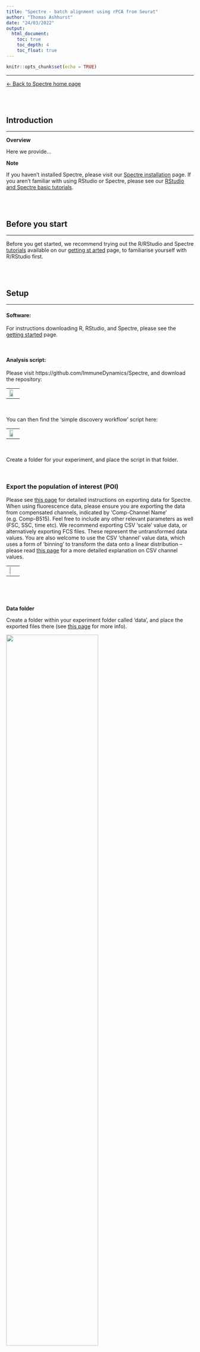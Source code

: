 ```yaml
---
title: "Spectre - batch alignment using rPCA from Seurat"
author: "Thomas Ashhurst"
date: "24/03/2022"
output:
  html_document:
    toc: true
    toc_depth: 4
    toc_float: true
---
```


```r
knitr::opts_chunk$set(echo = TRUE)
```

---

[<- Back to Spectre home page](https://immunedynamics.io/spectre)

<br />
<br />



## Introduction

---

**Overview**

Here we provide...

**Note**

If you haven't installed Spectre, please visit our [Spectre installation](https://immunedynamics.io/spectre/getting-started/) page.
If you aren't familiar with using RStudio or Spectre, please see our [RStudio and Spectre basic tutorials](https://immunedynamics.io/spectre/getting-started/).

<br />
<br />













## Before you start

---

Before you get started, we recommend trying out the R/RStudio and Spectre [tutorials](https://immunedynamics.io/spectre/getting-started/) available on our [getting st arted](https://immunedynamics.io/spectre/getting-started/) page, to familiarise yourself with R/RStudio first.

<br />
<br />








## Setup

---

#### Software: 

For instructions downloading R, RStudio, and Spectre, please see the [getting started](https://immunedynamics.io/spectre/getting-started/) page.

<br />


#### Analysis script:

Please visit https://github.com/ImmuneDynamics/Spectre, and download the repository:

---
![](https://wiki.centenary.org.au/download/attachments/151793632/image2020-8-20_12-52-9.png?version=3&modificationDate=1614164958478&api=v2){width=70%}
---

<br />

You can then find the 'simple discovery workflow' script here: 

---
![](https://wiki.centenary.org.au/download/attachments/151793632/image2020-8-20_12-52-55.png?version=1&modificationDate=1597927975901&api=v2){width=70%}
---

<br />

Create a folder for your experiment, and place the script in that folder.

<br />

### Export the population of interest (POI)

Please see [this page](https://wiki.centenary.org.au/x/1eRfCQ) for detailed instructions on exporting data for Spectre. When using fluorescence data, please ensure you are exporting the data from compensated channels, indicated by 'Comp-Channel Name' (e.g. Comp-B515). Feel free to include any other relevant parameters as well (FSC, SSC, time etc). We recommend exporting CSV 'scale' value data, or alternatively exporting FCS files. These represent the untransformed data values. You are also welcome to use the CSV 'channel' value data, which uses a form of 'binning' to transform the data onto a linear distribution – please read [this page](https://wiki.centenary.org.au/x/w8yACQ) for a more detailed explanation on CSV channel values.

---
![](https://wiki.centenary.org.au/download/thumbnails/151793632/image2020-8-20_13-0-12.png?version=2&modificationDate=1601422667674&api=v2){width=30%}
---

<br />

<br />

**Data folder**

Create a folder within your experiment folder called 'data', and place the exported files there (see [this page](https://wiki.centenary.org.au/x/1eRfCQ) for more info).

![](https://wiki.centenary.org.au/download/attachments/151793632/image2020-3-9_15-58-43.png?version=2&modificationDate=1587121313836&api=v2){width=70%}

<br />

<br />

**Metadata folder**

Create a folder within your experiment folder called 'metadata', and place a 'sample.details.csv' file there (see [this page](https://wiki.centenary.org.au/x/1eRfCQ) for more info).

---
![](https://wiki.centenary.org.au/download/attachments/151793632/image2020-3-9_15-59-4.png?version=2&modificationDate=1587121388840&api=v2){width=70%}
---

<br />

---
![](https://wiki.centenary.org.au/download/attachments/151793632/image2021-4-3_15-52-9.png?version=1&modificationDate=1617425529260&api=v2){width=70%}
---

<br />
<br />






## 1. Load packages and set directories

---
```r
#######################################################################################################
#### 1. Load packages, and set working directory
#######################################################################################################
```

Running `library(Spectre)` will load the Spectre package (also known as a 'library'). We can then use `package.check()` to see if the standard dependency packages are installed, and `package.load()` to load those packages.

```r
    ### Load libraries

        library(Spectre)
        Spectre::package.check()    # Check that all required packages are installed
        Spectre::package.load()     # Load required packages
```

Here we can set our 'primary' directory, which is going to be the location where the R script is saved. This path will be stored as `PrimaryDirectory`.

**Note**: *if you aren't sure how to navigate directories in R, check out our brief [introduction to R tutorial](https://wiki.centenary.org.au/x/MIBfCQ).*

```r
    ### Set PrimaryDirectory
        
        dirname(rstudioapi::getActiveDocumentContext()$path)
        setwd(dirname(rstudioapi::getActiveDocumentContext()$path))
        getwd()
        PrimaryDirectory <- getwd()
        PrimaryDirectory
```

We can then set our input directory, which will be the 'data' folder where we placed our files during setup. To do this we ask R to start at the location of the `PrimaryDirectory`, go up one level `..`, and then find the `data` folder.

```r
    ### Set 'input' directory
        
        setwd(PrimaryDirectory)
        setwd("../data/")
        InputDirectory <- getwd()
        setwd(PrimaryDirectory)
```

We need to set the location of the 'metadata' folder. This is where we can store a CSV file that contains any relevant metadata that we want to embed in our samples. In this example, it is located in a sub-folder called 'metadata'.

```r
    ### Set 'metadata' directory
        
        setwd(PrimaryDirectory)
        setwd("../metadata/")
        MetaDirectory <- getwd()
        setwd(PrimaryDirectory)
```

We need to create a folder where our output data can go once our analysis is finished. In this example we will call this 'Output_Spectre'.

```r
    ### Create output directory
        
        dir.create("Output_Spectre", showWarnings = FALSE)
        setwd("Output_Spectre")
        OutputDirectory <- getwd()
        setwd(PrimaryDirectory)
```

<br />
<br />






## 2. Import and prep data

---

```r
#######################################################################################################
#### 2. Import and prep data
#######################################################################################################
```

### Import data

To begin, we will change our working directory to 'InputDirectory' and list all the CSV files in that directory – these should be the sample CSV files. We can then read in all of our samples (in this example, one CSV file per sample) into a list called 'data.list'. Spectre uses the data.table framework to store data, which reads, writes, and performs operations on data very quickly.

```r
    ### Import data

        setwd(InputDirectory)
        list.files(InputDirectory, ".csv")

        data.list <- Spectre::read.files(file.loc = InputDirectory,
                                         file.type = ".csv",
                                         do.embed.file.names = TRUE)
```




